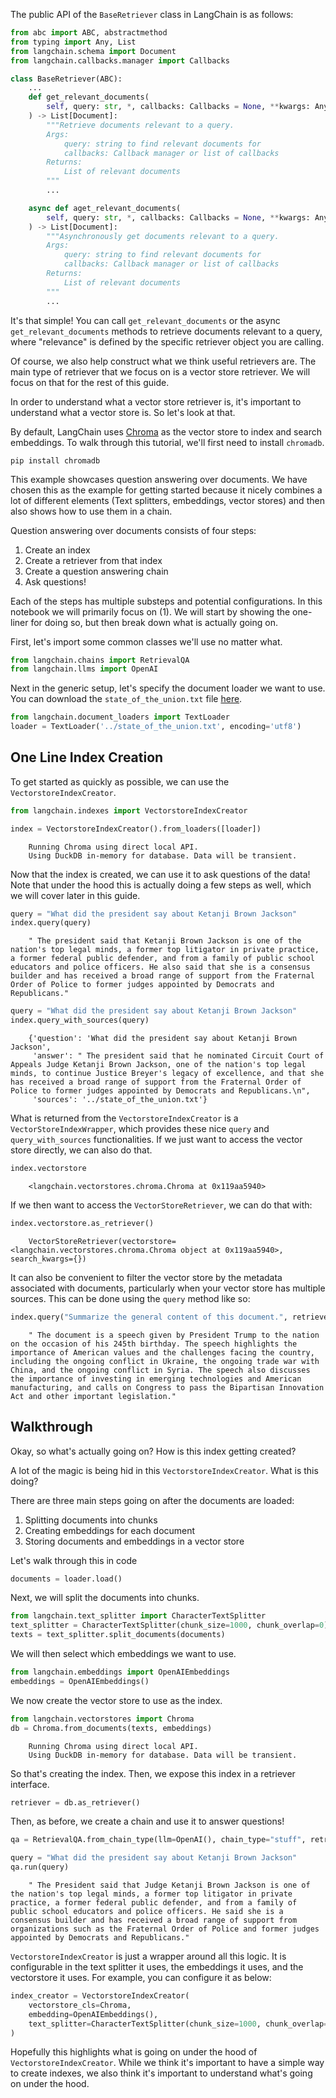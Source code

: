 The public API of the `BaseRetriever` class in LangChain is as follows:

```python
from abc import ABC, abstractmethod
from typing import Any, List
from langchain.schema import Document
from langchain.callbacks.manager import Callbacks

class BaseRetriever(ABC):
    ...
    def get_relevant_documents(
        self, query: str, *, callbacks: Callbacks = None, **kwargs: Any
    ) -> List[Document]:
        """Retrieve documents relevant to a query.
        Args:
            query: string to find relevant documents for
            callbacks: Callback manager or list of callbacks
        Returns:
            List of relevant documents
        """
        ...

    async def aget_relevant_documents(
        self, query: str, *, callbacks: Callbacks = None, **kwargs: Any
    ) -> List[Document]:
        """Asynchronously get documents relevant to a query.
        Args:
            query: string to find relevant documents for
            callbacks: Callback manager or list of callbacks
        Returns:
            List of relevant documents
        """
        ...
```

It's that simple! You can call `get_relevant_documents` or the async `get_relevant_documents` methods to retrieve documents relevant to a query, where "relevance" is defined by
the specific retriever object you are calling.

Of course, we also help construct what we think useful retrievers are. The main type of retriever that we focus on is a vector store retriever. We will focus on that for the rest of this guide.

In order to understand what a vector store retriever is, it's important to understand what a vector store is. So let's look at that.

By default, LangChain uses [Chroma](/docs/ecosystem/integrations/chroma.html) as the vector store to index and search embeddings. To walk through this tutorial, we'll first need to install `chromadb`.

```
pip install chromadb
```

This example showcases question answering over documents.
We have chosen this as the example for getting started because it nicely combines a lot of different elements (Text splitters, embeddings, vector stores) and then also shows how to use them in a chain.

Question answering over documents consists of four steps:

1. Create an index
2. Create a retriever from that index
3. Create a question answering chain
4. Ask questions!

Each of the steps has multiple substeps and potential configurations. In this notebook we will primarily focus on (1). We will start by showing the one-liner for doing so, but then break down what is actually going on.

First, let's import some common classes we'll use no matter what.


```python
from langchain.chains import RetrievalQA
from langchain.llms import OpenAI
```

Next in the generic setup, let's specify the document loader we want to use. You can download the `state_of_the_union.txt` file [here](https://github.com/hwchase17/langchain/blob/master/docs/extras/modules/state_of_the_union.txt).


```python
from langchain.document_loaders import TextLoader
loader = TextLoader('../state_of_the_union.txt', encoding='utf8')
```

## One Line Index Creation

To get started as quickly as possible, we can use the `VectorstoreIndexCreator`.


```python
from langchain.indexes import VectorstoreIndexCreator
```


```python
index = VectorstoreIndexCreator().from_loaders([loader])
```

<CodeOutputBlock lang="python">

```
    Running Chroma using direct local API.
    Using DuckDB in-memory for database. Data will be transient.
```

</CodeOutputBlock>

Now that the index is created, we can use it to ask questions of the data! Note that under the hood this is actually doing a few steps as well, which we will cover later in this guide.


```python
query = "What did the president say about Ketanji Brown Jackson"
index.query(query)
```

<CodeOutputBlock lang="python">

```
    " The president said that Ketanji Brown Jackson is one of the nation's top legal minds, a former top litigator in private practice, a former federal public defender, and from a family of public school educators and police officers. He also said that she is a consensus builder and has received a broad range of support from the Fraternal Order of Police to former judges appointed by Democrats and Republicans."
```

</CodeOutputBlock>


```python
query = "What did the president say about Ketanji Brown Jackson"
index.query_with_sources(query)
```

<CodeOutputBlock lang="python">

```
    {'question': 'What did the president say about Ketanji Brown Jackson',
     'answer': " The president said that he nominated Circuit Court of Appeals Judge Ketanji Brown Jackson, one of the nation's top legal minds, to continue Justice Breyer's legacy of excellence, and that she has received a broad range of support from the Fraternal Order of Police to former judges appointed by Democrats and Republicans.\n",
     'sources': '../state_of_the_union.txt'}
```

</CodeOutputBlock>

What is returned from the `VectorstoreIndexCreator` is a `VectorStoreIndexWrapper`, which provides these nice `query` and `query_with_sources` functionalities. If we just want to access the vector store directly, we can also do that.


```python
index.vectorstore
```

<CodeOutputBlock lang="python">

```
    <langchain.vectorstores.chroma.Chroma at 0x119aa5940>
```

</CodeOutputBlock>

If we then want to access the `VectorStoreRetriever`, we can do that with:


```python
index.vectorstore.as_retriever()
```

<CodeOutputBlock lang="python">

```
    VectorStoreRetriever(vectorstore=<langchain.vectorstores.chroma.Chroma object at 0x119aa5940>, search_kwargs={})
```

</CodeOutputBlock>

It can also be convenient to filter the vector store by the metadata associated with documents, particularly when your vector store has multiple sources.  This can be done using the `query` method like so:


```python
index.query("Summarize the general content of this document.", retriever_kwargs={"search_kwargs": {"filter": {"source": "../state_of_the_union.txt"}}})
```

<CodeOutputBlock lang="python">

```
    " The document is a speech given by President Trump to the nation on the occasion of his 245th birthday. The speech highlights the importance of American values and the challenges facing the country, including the ongoing conflict in Ukraine, the ongoing trade war with China, and the ongoing conflict in Syria. The speech also discusses the importance of investing in emerging technologies and American manufacturing, and calls on Congress to pass the Bipartisan Innovation Act and other important legislation."
```

</CodeOutputBlock>


## Walkthrough

Okay, so what's actually going on? How is this index getting created?

A lot of the magic is being hid in this `VectorstoreIndexCreator`. What is this doing?

There are three main steps going on after the documents are loaded:

1. Splitting documents into chunks
2. Creating embeddings for each document
3. Storing documents and embeddings in a vector store

Let's walk through this in code


```python
documents = loader.load()
```

Next, we will split the documents into chunks.


```python
from langchain.text_splitter import CharacterTextSplitter
text_splitter = CharacterTextSplitter(chunk_size=1000, chunk_overlap=0)
texts = text_splitter.split_documents(documents)
```

We will then select which embeddings we want to use.


```python
from langchain.embeddings import OpenAIEmbeddings
embeddings = OpenAIEmbeddings()
```

We now create the vector store to use as the index.


```python
from langchain.vectorstores import Chroma
db = Chroma.from_documents(texts, embeddings)
```

<CodeOutputBlock lang="python">

```
    Running Chroma using direct local API.
    Using DuckDB in-memory for database. Data will be transient.
```

</CodeOutputBlock>

So that's creating the index. Then, we expose this index in a retriever interface.


```python
retriever = db.as_retriever()
```

Then, as before, we create a chain and use it to answer questions!


```python
qa = RetrievalQA.from_chain_type(llm=OpenAI(), chain_type="stuff", retriever=retriever)
```


```python
query = "What did the president say about Ketanji Brown Jackson"
qa.run(query)
```

<CodeOutputBlock lang="python">

```
    " The President said that Judge Ketanji Brown Jackson is one of the nation's top legal minds, a former top litigator in private practice, a former federal public defender, and from a family of public school educators and police officers. He said she is a consensus builder and has received a broad range of support from organizations such as the Fraternal Order of Police and former judges appointed by Democrats and Republicans."
```

</CodeOutputBlock>

`VectorstoreIndexCreator` is just a wrapper around all this logic. It is configurable in the text splitter it uses, the embeddings it uses, and the vectorstore it uses. For example, you can configure it as below:


```python
index_creator = VectorstoreIndexCreator(
    vectorstore_cls=Chroma,
    embedding=OpenAIEmbeddings(),
    text_splitter=CharacterTextSplitter(chunk_size=1000, chunk_overlap=0)
)
```

Hopefully this highlights what is going on under the hood of `VectorstoreIndexCreator`. While we think it's important to have a simple way to create indexes, we also think it's important to understand what's going on under the hood.
